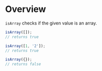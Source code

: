 <Meta title="Validation/isArray" />

# Overview

`isArray` checks if the given value is an array.

```js
isArray([]);
// returns true

isArray([1, '2']);
// returns true

isArray({});
// returns false
```
